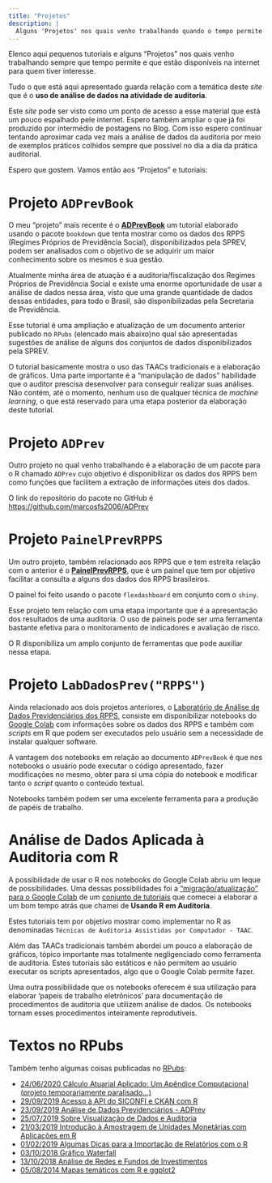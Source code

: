 ```yaml
---
title: "Projetos"
description: |
  Alguns 'Projetos' nos quais venho trabalhando quando o tempo permite.
---
```


Elenco aqui pequenos tutoriais e alguns "Projetos" nos quais venho trabalhando sempre que tempo permite e que estão disponíveis na internet para quem tiver interesse. 

Tudo o que está aqui apresentado guarda relação com a temática deste _site_ que é o **uso de análise de dados na atividade de auditoria**. 

Este _site_ pode ser visto como um ponto de acesso a esse material que está um pouco espalhado pele internet. Espero também ampliar o que já foi produzido por intermédio de postagens no Blog. Com isso espero continuar tentando aproximar cada vez mais a análise de dados da auditoria por meio de exemplos práticos colhidos sempre que possível no dia a dia da prática auditorial.

Espero que gostem. Vamos então aos "Projetos" e tutoriais: 


# Projeto `ADPrevBook`

O meu "projeto" mais recente é o [**ADPrevBook**](https://marcosfs2006.github.io/ADPrevBook/) um tutorial elaborado usando o pacote `bookdown` que tenta mostrar como os dados dos RPPS (Regimes Próprios de Previdência Social), disponibilizados pela SPREV, podem ser analisados com o objetivo de se adquirir um maior conhecimento sobre os mesmos e sua gestão.  

Atualmente minha área de atuação é a auditoria/fiscalização dos Regimes Próprios de Previdência Social e existe uma enorme oportunidade de usar a análise de dados nessa área, visto que uma grande quantidade de dados dessas entidades, para todo o Brasil, são disponibilizadas pela Secretaria de Previdência.

Esse tutorial é uma ampliação e atualização de um documento anterior publicado no `RPubs` (elencado mais abaixo)no qual são apresentadas sugestões de análise de alguns dos conjuntos de dados disponibilizados pela SPREV.

O tutorial basicamente mostra o uso das TAACs tradicionais e a elaboração de gráficos. Uma parte importante é a "manipulação de dados" habilidade que o auditor prescisa desenvolver para conseguir realizar suas análises. Não contém, até o momento, nenhum uso de qualquer técnica de _machine learning_, o que está reservado para uma etapa posterior da elaboração deste tutorial.


# Projeto `ADPrev`
Outro projeto no qual venho trabalhando é a elaboração de um pacote para o R chamado `ADPrev` cujo objetivo é disponibilizar os dados dos RPPS bem como funções que facilitem a extração de informações úteis dos dados.

O link do repositório do pacote no GitHub é <https://github.com/marcosfs2006/ADPrev>


# Projeto `PainelPrevRPPS`

Um outro projeto, também relacionado aos RPPS que e tem estreita relação com o anterior é o [**PainelPrevRPPS**](https://marcosfs2006.shinyapps.io/painelprev/), que é um painel que tem por objetivo facilitar a consulta a alguns dos dados dos RPPS brasileiros.

O painel foi feito usando o pacote `flexdashboard` em conjunto com o `shiny`.

Esse projeto tem relação com uma etapa importante que é a apresentação dos resultados de uma auditoria. O uso de paineis pode ser uma ferramenta bastante efetiva para o monitoramento de indicadores e avaliação de risco. 

O R disponibiliza um amplo conjunto de ferramentas que pode auxiliar nessa etapa.


# Projeto `LabDadosPrev("RPPS")`

Ainda relacionado aos dois projetos anteriores, o [Laboratório de Análise de Dados Previdenciários dos RPPS](https://colab.research.google.com/drive/1Myiiq8aRmoc14-IHNe5SNTNdYGjWI1tE?usp=sharing), consiste em disponibilizar notebooks do [Google Colab](https://colab.research.google.com/notebooks/intro.ipynb) com informações sobre os dados dos RPPS e também com _scripts_ em R que podem ser executados pelo usuário sem a necessidade de instalar qualquer software.

A vantagem dos notebooks em relação ao documento `ADPrevBook` é que nos notebooks o usuário pode executar o código apresentado, fazer modificações no mesmo, obter para si uma cópia do notebook e modificar tanto o _script_ quanto o conteúdo textual.

Notebooks também podem ser uma excelente ferramenta para a produção de papéis de trabalho.


# Análise de Dados Aplicada à Auditoria com R

A possibilidade de usar o R nos notebooks do Google Colab abriu um leque de possibilidades. Uma dessas possibilidades foi a ["migração/atualização" para o Google Colab](https://colab.research.google.com/drive/1nHhHNGRheKaehgQetEh_fPU99CQLwmSt) de um [conjunto de tutoriais](https://nbviewer.jupyter.org/github/marcosfs2006/Usando-R-em-Auditoria/blob/master/ipynb/usando_r_em_auditoria.ipynb) que comecei a elaborar a um bom tempo atrás que chamei de **Usando R em Auditoria**.

Estes tutoriais tem por objetivo mostrar como  implementar no R as denominadas `Técnicas de Auditoria Assistidas por Computador - TAAC`.

Além das TAACs tradicionais também abordei um pouco a elaboração de gráficos, tópico importante mas totalmente negligenciado como ferramenta de auditoria. Estes tutoriais são estáticos e não permitem  ao usuário executar os scripts apresentados, algo que o Google Colab permite fazer.

Uma outra possibilidade que os notebooks oferecem é sua utilização para elaborar 'papeis de trabalho eletrônicos' para documentação de procedimentos de auditoria que utilizem análise de dados. Os notebooks tornam esses procedimentos inteiramente reprodutíveis. 


# Textos no RPubs

Também tenho algumas coisas publicadas no [RPubs](https://rpubs.com/marcosfs2006):

* [24/06/2020 Cálculo Atuarial Aplicado: Um Apêndice Computacional (projeto temporariamente paralisado...)](https://rpubs.com/marcosfs2006/apendice_computacional)    
* [29/09/2019 Acesso à API do SICONFI e CKAN com R](https://rpubs.com/marcosfs2006/api_siconfi)    
* [23/09/2019 Análise de Dados Previdenciários - ADPrev](https://rpubs.com/marcosfs2006/ADPrev)    
* [25/07/2019 Sobre Visualização de Dados e Auditoria](https://rpubs.com/marcosfs2006/dataviz)    
* [21/03/2019 Introdução à Amostragem de Unidades Monetárias com Aplicações em R](https://rpubs.com/marcosfs2006/MUS_R)    
* [01/02/2019 Algumas Dicas para a Importação de Relatórios com o R](https://rpubs.com/marcosfs2006/importa_relatorios)    
* [03/10/2018 Gráfico Waterfall](https://rpubs.com/marcosfs2006/waterfall)    
* [13/10/2018 Análise de Redes e Fundos de Investimentos](https://rpubs.com/marcosfs2006/redes-sociais-rpps)    
* [05/08/2014 Mapas temáticos com R e ggplot2](https://rpubs.com/marcosfs2006/mapas_ggplot2)    


